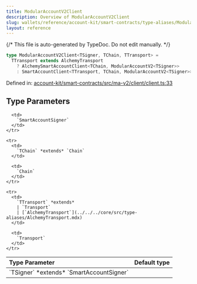 ```yaml
---
title: ModularAccountV2Client
description: Overview of ModularAccountV2Client
slug: wallets/reference/account-kit/smart-contracts/type-aliases/ModularAccountV2Client
layout: reference
---
```


{/* This file is auto-generated by TypeDoc. Do not edit manually. */}

```ts
type ModularAccountV2Client<TSigner, TChain, TTransport> =
  TTransport extends AlchemyTransport
    ? AlchemySmartAccountClient<TChain, ModularAccountV2<TSigner>>
    : SmartAccountClient<TTransport, TChain, ModularAccountV2<TSigner>>;
```

Defined in: [account-kit/smart-contracts/src/ma-v2/client/client.ts:33](https://github.com/alchemyplatform/aa-sdk/blob/c1a84188d03473acac2fdb49fb7cd7fdba73169b/account-kit/smart-contracts/src/ma-v2/client/client.ts#L33)

## Type Parameters

<table>
  <thead>
    <tr>
      <th align="left">Type Parameter</th>
      <th align="left">Default type</th>
    </tr>
  </thead>

  <tbody>
    <tr>
      <td>
        `TSigner` *extends* `SmartAccountSigner`
      </td>

      <td>
        `SmartAccountSigner`
      </td>
    </tr>

    <tr>
      <td>
        `TChain` *extends* `Chain`
      </td>

      <td>
        `Chain`
      </td>
    </tr>

    <tr>
      <td>
        `TTransport` *extends*
        | `Transport`
        | [`AlchemyTransport`](../../../core/src/type-aliases/AlchemyTransport.mdx)
      </td>

      <td>
        `Transport`
      </td>
    </tr>

  </tbody>
</table>
